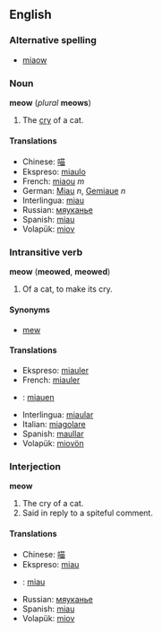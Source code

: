 ==English==
===Alternative spelling===
*[[miaow]]

===Noun===
'''meow''' (''plural'' '''meows''')

#The [[cry]] of a cat.

====Translations====
*Chinese: [[喵]]
*Ekspreso: [[miaulo]]
*French: [[miaou#French|miaou]] ''m''
*German: [[Miau]] ''n'', [[Gemiaue]] ''n''
*Interlingua: [[miau]]
*Russian: [[мяуканье]]
*Spanish: [[miau]]
*Volapük: [[miov]]

===Intransitive verb===
'''meow''' ('''meowed''', '''meowed''')

#Of a cat, to make its cry.

====Synonyms====
*[[mew]]

====Translations====
*Ekspreso: [[miauler]]
*French: [[miauler]]
* {{de}}: [[miauen]]
*Interlingua: [[miaular]]
*Italian: [[miagolare]]
*Spanish: [[maullar]]
*Volapük: [[miovön]]

===Interjection===
'''meow'''

#The cry of a cat.
#Said in reply to a spiteful comment.

====Translations====

*Chinese: [[喵]]
*Ekspreso: [[miau]]
* {{de}}: [[miau]]
*Russian: [[мяуканье]]
*Spanish: [[miau]]
*Volapük: [[miov]]